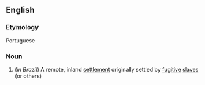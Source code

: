==English==

===Etymology===
Portuguese

===Noun===
{{wikipedia}}
{{en-noun}}

#(''in Brazil'') A remote, inland [[settlement]] originally settled by [[fugitive]] [[slave]]s (or others)